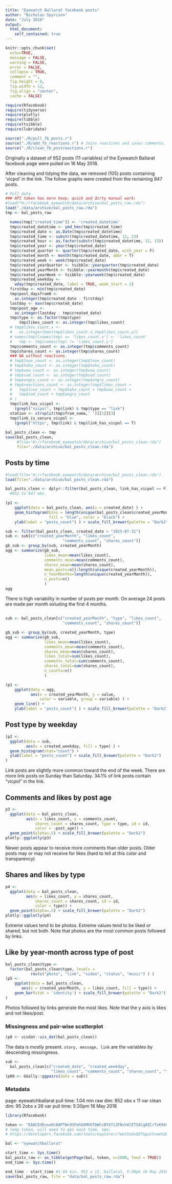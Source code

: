 ```yaml
---
title: "Eyewatch Ballarat facebook posts"
author: "Nicholas Spyrison"
date: "July 2018"
output: 
  html_document:
    self_contained: true
---
```

```r
knitr::opts_chunk$set(
  echo=TRUE,
  message = FALSE,
  warning = FALSE,
  error = FALSE, 
  collapse = TRUE,
  comment = "",
  fig.height = 8,
  fig.width = 12,
  fig.align = "center",
  cache = FALSE)

require(Rfacebook)
require(tidyverse)
require(plotly)
require(tibble)
require(tsibble)
require(lubridate)

source("./R/pull_fb_posts.r")
source("./R/add_fb_reactions.r") # Joins reactions and saves comments.
source("./R/clean_fb_postreactions.r")
```

Originally a dataset of 952 posts (11 variables) of the Eyewatch Ballarat facebook page were pulled on 16 May 2018.

After cleaning and tidying the data, we removed (105) posts containing 'vicpol' in the link. The follow graphs were created from the remaining 847 posts.

```r
# Pull data
### API token has more hoop. quick and dirty manual work:
#load("H:/rfacebook_eyewatch/data/archive/bal_posts_raw.rda")
load("./data/archive/bal_posts_raw.rda")
tmp <- bal_posts_raw

  names(tmp["created_time"]) <- 'created_datetime'
  tmp$created_datetime <- ymd_hms(tmp$created_time)
  tmp$created_date <- as.Date(tmp$created_datetime)
  tmp$created_time <- substr(tmp$created_datetime, 12, 23)
  tmp$created_hour <- as.factor(substr(tmp$created_datetime, 12, 13))
  tmp$created_year <- year(tmp$created_date)
  tmp$created_quarter <- quarter(tmp$created_date, with_year = F)
  tmp$created_month <- month(tmp$created_date, abbr = T)
  tmp$created_week <- week(tmp$created_date)
  tmp$created_yearQuarter <- tsibble::yearquarter(tmp$created_date)
  tmp$created_yearMonth <- tsibble::yearmonth(tmp$created_date)
  tmp$created_yearWeek <- tsibble::yearweek(tmp$created_date)
  tmp$created_weekday <- 
    wday(tmp$created_date, label = TRUE, week_start = 1)
  firstday <- min(tmp$created_date)
  tmp$post_daysfrom0 <- 
    as.integer(tmp$created_date - firstday)
  lastday <- max(tmp$created_date)
  tmp$post_age <- 
    as.integer(lastday - tmp$created_date)
  tmp$type <- as.factor(tmp$type)
      tmp$likes_count <- as.integer(tmp$likes_count)
  # tmp$likes_count.x <- 
  #   as.integer(max(tmp$likes_count.x,tmp$likes_count.y))
  # names(tmp)[names(tmp) == 'likes_count.x'] <- 'likes_count'
  #   tmp <- tmp[names(tmp) != 'likes_count.y']
  tmp$comments_count <- as.integer(tmp$comments_count)
  tmp$shares_count <- as.integer(tmp$shares_count)
  ### NA without reactions.
  # tmp$love_count <- as.integer(tmp$love_count)
  # tmp$haha_count <- as.integer(tmp$haha_count)
  # tmp$wow_count <- as.integer(tmp$wow_count)
  # tmp$sad_count <- as.integer(tmp$sad_count)
  # tmp$angry_count <- as.integer(tmp$angry_count)
  # tmp$reactions_count <- as.integer(tmp$likes_count + 
  #   tmp$love_count + tmp$haha_count + tmp$wow_count + 
  #   tmp$sad_count + tmp$angry_count
  # )
  tmp$link_has_vicpol <- 
    (grepl("vicpol", tmp$link) & tmp$type == "link")
  station <- strsplit(tmp$from_name,' ')[[1]][3]
  tmp$link_is_secure_vicpol <- 
    (grepl("https", tmp$link) & tmp$link_has_vicpol == T)
  
bal_posts_clean <- tmp
save(bal_posts_clean,
     #file="H:/rfacebook_eyewatch/data/archive/bal_posts_clean.rda")
     file="./data/archive/bal_posts_clean.rda")
```

## Posts by time

```r
#load(file="H:/rfacebook_eyewatch/data/archive/bal_posts_clean.rda")
load(file="./data/archive/bal_posts_clean.rda")

bal_posts_clean <- dplyr::filter(bal_posts_clean, link_has_vicpol == F)
  #952 to 847 obs.

(p1 <- 
    ggplot(data = bal_posts_clean, aes(x = created_date) ) +
    geom_histogram(bins = length(unique(bal_posts_clean$created_yearMonth) ),
                   fill = "blue", color = "black") + 
    ylab(label = "posts_count") ) + scale_fill_brewer(palette = "Dark2")

sub <- filter(bal_posts_clean, created_date > "2015-07-31")
sub <- sub[c("created_yearMonth", "likes_count",
                         "comments_count", "shares_count")]
gb_sub <- group_by(sub, created_yearMonth)
agg <- summarize(gb_sub, 
                 likes_mean=mean(likes_count),
                 comments_mean=mean(comments_count),
                 shares_mean=mean(shares_count),
                 mean_posts=n()/length(unique(created_yearMonth)),
                 n_YearMonths=length(unique(created_yearMonth)),
                 n_posts=n()
                 )
agg
```
There is high variability in number of posts per month. On average 24 posts are made per month exluding the first 4 months.


##

```r
sub <- bal_posts_clean[c("created_yearMonth", "type", "likes_count",
                         "comments_count", "shares_count")]

gb_sub <- group_by(sub, created_yearMonth, type)
agg <- summarize(gb_sub, 
                 likes_mean=mean(likes_count),
                 comments_mean=mean(comments_count),
                 shares_mean=mean(shares_count),
                 likes_total=sum(likes_count),
                 comments_total=sum(comments_count),
                 shares_total=sum(shares_count),
                 n_counts=n()
                 )

(p1 <-
    ggplot(data = agg,
           aes(x = created_yearMonth, y = value,
               color = variable, group = variable) ) +
    geom_line() +
    ylab(label = "posts_count") ) + scale_fill_brewer(palette = "Dark2")
```

## Post type by weekday

```r
(p2 <- 
  ggplot(data = sub, 
         aes(x = created_weekday, fill = type) ) + 
  geom_histogram(stat="count") + 
  ylab(label = "posts_count") + scale_fill_brewer(palette = "Dark2")
)  
```

Link posts are slightly more common toward the end of the week. There are more link posts on Sunday than Saturday. 34.1% of link posts contain "vicpol" in the link.


## Comments and likes by post age

```r
p3 <- 
  ggplot(data = bal_posts_clean, 
         aes(x = likes_count, y = comments_count, 
             shares_count = shares_count, type = type, id = id, 
             color = -post_age)) + 
  geom_point(alpha=.5) + scale_fill_brewer(palette = "Dark2")
plotly::ggplotly(p3)
```

Newer posts appear to receive more comments than older posts. Older posts may or may not receive for likes (hard to tell at this color and transparency)


## Shares and likes by type

```r
p4 <- 
  ggplot(data = bal_posts_clean, 
         aes(x = likes_count, y = shares_count, 
             shares_count = shares_count, id = id, 
             color = type)) +
  geom_point(alpha=.5) + scale_fill_brewer(palette = "Dark2")
plotly::ggplotly(p4)
```

Extreme values tend to be photos. Extreme values tend to be liked or shared, but not both. Note that photos are the most common posts followed by links.


## Like by year-month across type of post

```r
bal_posts_clean$type <- 
  factor(bal_posts_clean$type, levels = 
           rev(c("photo", "link", "video", "status", "music") ) )
(p5 <-
    ggplot(data = bal_posts_clean, 
       aes(x = created_yearMonth, y = likes_count, fill = type)) +
    geom_bar(stat = 'identity') + scale_fill_brewer(palette = "Dark2") 
)
```

Photos followed by links generate the most likes. Note that the y axis is likes and not likes/post.


### Missingness and pair-wise scatterplot

```r
(p0 <- visdat::vis_dat(bal_posts_clean))
```

The data is mostly present. `story, message, link` are the variables by descending missingness.

```r
sub <- 
  bal_posts_clean[c("created_date", "created_weekday", 
                    "likes_count", "comments_count", "shares_count", "type")]
(p00 <- GGally::ggpairs(data = sub))
```



### Metadata

page: eyewatchballarat
pull time: 1.04 min
raw dim: 952 obs x 11 var 
clean dim: 95 2obs x 26 var 
pull time: 5:30pm 16 May 2018
```r
library(Rfacebook)

token <- "EAACEdEose0cBAPTWv9SPehGkMUhTbWCcBYkTi2FNvhAlETSACg0ZCrTxK94v7QSLXWJQxniD8aVkHob0541svS4WOVpKv8O1PABqXXtQWGusAMPdLZBYYRjo6MlOGVUHQQQCOEaoPZAoRWDXbKT8d7lBSId2mBvxOmqxUHJIbKE8UIObWPDOYDaXta9oxAZD" 
# temp token, will need to gen each time, see:
# https://developers.facebook.com/tools/explorer/?method=GET&path=me%3Ffields%3Did%2Cname&version=v3.0)

bal <- "eyewatchballarat"

start_time <- Sys.time()
bal_posts_raw <- as_tibble(getPage(bal, token, n=1000, feed = TRUE)) 
end_time <- Sys.time()

end_time - start_time #1.04 min, 952 x 11. ballarat, 5:30pm 16 May 2018
save(bal_posts_raw, file = "data/bal_posts_raw.rda")
```
